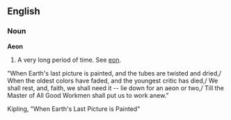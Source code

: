 ==English==

===Noun===

'''Aeon'''

# A very long period of time. See [[eon]].

"When Earth's last picture is painted, and the tubes are twisted and dried,/ When the oldest colors have faded, 
and the youngest critic has died,/ We shall rest, and, faith, we shall need it -- lie down for an aeon or two,/
Till the Master of All Good Workmen shall put us to work anew."

Kipling, "When Earth's Last Picture is Painted"